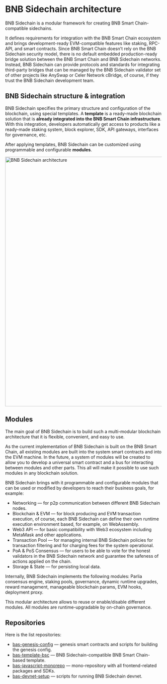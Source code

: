 # BNB Sidechain architecture

BNB Sidechain is a modular framework for creating BNB Smart Chain-compatible sidechains. 

It defines requirements for integration with the BNB Smart Chain ecosystem and brings development-ready EVM-compatible features like staking, RPC-API, and smart contracts. 
Since BNB Smart Chain doesn’t rely on the BNB Sidechain security model, there is no default embedded production-ready bridge solution between the BNB Smart Chain and BNB Sidechain networks. 
Instead, BNB Sidechain can provide protocols and standards for integrating third-party bridges that can be managed by the BNB Sidechain validator set of other projects like AnySwap or Celer Network cBridge, of course, if they trust the BNB Sidechain development team.


## BNB Sidechain structure & integration

BNB Sidechain specifies the primary structure and configuration of the blockchain, using special templates. A **template** is a ready-made blockchain solution that is **already integrated into the BNB Smart Chain infrastructure**. With this integration, developers automatically get access to products like a ready-made staking system, block explorer, SDK, API gateways, interfaces for governance, etc. 

After applying templates, BNB Sidechain can be customized using programmable and configurable **modules**.
<br/>

<img src="/docs/app-chains/affiliated-chains/bnb-sidechain/bas-architecture.png" alt="BNB Sidechain architecture" class="responsive-pic" width="800" />

## Modules

The main goal of BNB Sidechain is to build such a multi-modular blockchain architecture that it is flexible, convenient, and easy to use.

As the current implementation of BNB Sidechain is built on the BNB Smart Chain, all existing modules are built into the system smart contracts and into the EVM machine. In the future, a system of modules will be created to allow you to develop a universal smart contract and a bus for interacting between modules and other parts. This all will make it possible to use such modules in any blockchain solution.

BNB Sidechain brings with it programmable and configurable modules that can be used or modified by developers to reach their business goals, for example:
* Networking — for p2p communication between different BNB Sidechain nodes.
* Blockchain & EVM — for block producing and EVM transaction execution, of course, each BNB Sidechain can define their own runtime execution environment based, for example, on WebAssembly.
* Web3 API — for basic compatibility with Web3 ecosystem including MetaMask and other applications.
* Transaction Pool — for managing internal BNB Sidechain policies for transaction filtering and for charging fees for the system operational.
* PoA & PoS Consensus — for users to be able to vote for the honest validators in the BNB Sidechain network and guarantee the safeness of actions applied on the chain.
* Storage & State — for persisting local data.

Internally, BNB Sidechain implements the following modules: Parlia consensus engine, staking pools, governance, dynamic runtime upgrades, reward management, manageable blockchain params, EVM hooks, deployment proxy.

This modular architecture allows to reuse or enable/disable different modules. All modules are runtime-upgradable by on-chain governance.

## Repositories

Here is the list repositories:
* [bas-genesis-config](https://github.com/Ankr-network/bas-genesis-config) — genesis smart contracts and scripts for building the genesis config.
* [bas-template-bsc](https://github.com/Ankr-network/bas-template-bsc) — BNB Sidechain-compatible BNB Smart Chain-based template.
* [bas-javascript-monorepo](https://github.com/Ankr-network/bas-javascript-monorepo) — mono-repository with all frontend-related packages and SDKs.
* [bas-devnet-setup](https://github.com/Ankr-network/bas-devnet-setup) — scripts for running BNB Sidechain devnet.